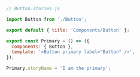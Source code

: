 ```js
// Button.stories.js

import Button from './Button';

export default { title: 'Components/Button' };

export const Primary = () => ({
  components: { Button },
  template: '<Button primary label="Button" />',
});

Primary.storyName = 'I am the primary';
```
